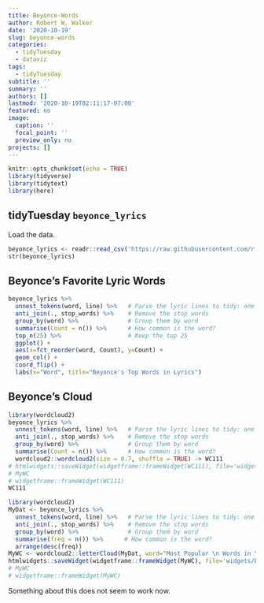 ```yaml
---
title: Beyonce-Words
author: Robert W. Walker
date: '2020-10-19'
slug: beyonce-words
categories:
  - tidyTuesday
  - dataviz
tags:
  - tidyTuesday
subtitle: ''
summary: ''
authors: []
lastmod: '2020-10-19T02:11:17-07:00'
featured: no
image:
  caption: ''
  focal_point: ''
  preview_only: no
projects: []
---
```



```r
knitr::opts_chunk$set(echo = TRUE)
library(tidyverse)
library(tidytext)
library(here)
```

## tidyTuesday `beyonce_lyrics`

Load the data.

```r
beyonce_lyrics <- readr::read_csv('https://raw.githubusercontent.com/rfordatascience/tidytuesday/master/data/2020/2020-09-29/beyonce_lyrics.csv')
str(beyonce_lyrics)
```

## Beyonce's Favorite Lyric Words

```r
beyonce_lyrics %>% 
  unnest_tokens(word, line) %>%   # Parse the lyric lines to tidy: one word per row.
  anti_join(., stop_words) %>%    # Remove the stop words
  group_by(word) %>%              # Group them by word
  summarise(Count = n()) %>%      # How common is the word?
  top_n(25) %>%                   # Keep the top 25
  ggplot() + 
  aes(x=fct_reorder(word, Count), y=Count) + 
  geom_col() + 
  coord_flip() + 
  labs(x="Word", title="Beyonce's Top Words in Lyrics")
```

## Beyonce's Cloud

```r
library(wordcloud2)
beyonce_lyrics %>% 
  unnest_tokens(word, line) %>%   # Parse the lyric lines to tidy: one word per row.
  anti_join(., stop_words) %>%    # Remove the stop words
  group_by(word) %>%              # Group them by word
  summarise(Count = n()) %>%      # How common is the word?
  wordcloud2::wordcloud2(size = 0.7, shuffle = TRUE) -> WC111
# htmlwidgets::saveWidget(widgetframe::frameWidget(WC111), file='widgets/wcbey.html')
# MyWC
# widgetframe::frameWidget(WC111)
WC111
```

```r
library(wordcloud2)
MyDat <- beyonce_lyrics %>% 
  unnest_tokens(word, line) %>%   # Parse the lyric lines to tidy: one word per row.
  anti_join(., stop_words) %>%    # Remove the stop words
  group_by(word) %>%              # Group them by word
  summarise(freq = n()) %>%      # How common is the word?
  arrange(desc(freq))
MyWC <- wordcloud2::letterCloud(MyDat, word="Most Popular \n Words in \n Beyonce \n Lyrics", wordSize = 1.75, backgroundColor="lightblue", color='random-dark', size=0.8)
htmlwidgets::saveWidget(widgetframe::frameWidget(MyWC), file='widgets/beyonce.html')
# MyWC
# widgetframe::frameWidget(MyWC)
```

Something about this does not seem to work now.

